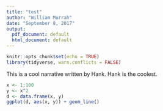 ```yaml
---
title: "test"
author: "William Murrah"
date: "September 8, 2017"
output:
  pdf_document: default
  html_document: default
---
```


```r
knitr::opts_chunk$set(echo = TRUE)
library(tidyverse, warn.conflicts = FALSE)
```

This is a cool narrative written by Hank. Hank is the coolest.

```r
x <- 1:100
y <- x^2
d <- data.frame(x, y)
ggplot(d, aes(x, y)) + geom_line()
```

